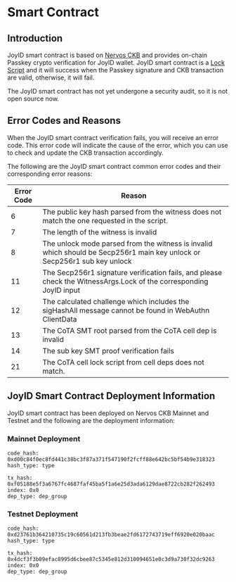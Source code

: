 # Smart Contract

## Introduction

JoyID smart contract is based on [Nervos CKB](https://docs.nervos.org/) and provides on-chain Passkey crypto verification for JoyID wallet. JoyID smart contract is a [Lock Script](https://github.com/nervosnetwork/rfcs/blob/master/rfcs/0022-transaction-structure/0022-transaction-structure.md#lock-script) and it will success when the Passkey signature and CKB transaction are valid, otherwise, it will fail.

The JoyID smart contract has not yet undergone a security audit, so it is not open source now.

## Error Codes and Reasons

When the JoyID smart contract verification fails, you will receive an error code. This error code will indicate the cause of the error, which you can use to check and update the CKB transaction accordingly.

The following are the JoyID smart contract common error codes and their corresponding error reasons:

| Error Code |                                                       Reason                                                             |
|------------|--------------------------------------------------------------------------------------------------------------------------|
| 6          | The public key hash parsed from the witness does not match the one requested in the script.                              |
| 7          | The length of the witness is invalid                                                                                     |
| 8          | The unlock mode parsed from the witness is invalid which should be Secp256r1 main key unlock or Secp256r1 sub key unlock |
| 11         | The Secp256r1 signature verification fails, and please check the WitnessArgs.Lock of the corresponding JoyID input       |
| 12         | The calculated challenge which includes the sigHashAll message cannot be found in WebAuthn ClientData                    |
| 13         | The CoTA SMT root parsed from the CoTA cell dep is invalid                                                               |
| 14         | The sub key SMT proof verification fails                                                                                 |
| 21         | The CoTA cell lock script from cell deps does not match.                                                                 |


## JoyID Smart Contract Deployment Information

JoyID smart contract has been deployed on Nervos CKB Mainnet and Testnet and the following are the deployment information:

### Mainnet Deployment

```shell
code_hash: 0xd00c84f0ec8fd441c38bc3f87a371f547190f2fcff88e642bc5bf54b9e318323
hash_type: type

tx_hash: 0xf05188e5f3a6767fc4687faf45ba5f1a6e25d3ada6129dae8722cb282f262493
index: 0x0
dep_type: dep_group
```

### Testnet Deployment

```shell
code_hash: 0xd23761b364210735c19c60561d213fb3beae2fd6172743719eff6920e020baac
hash_type: type

tx_hash: 0x4dcf3f3b09efac8995d6cbee87c5345e812d310094651e0c3d9a730f32dc9263
index: 0x0
dep_type: dep_group
```
